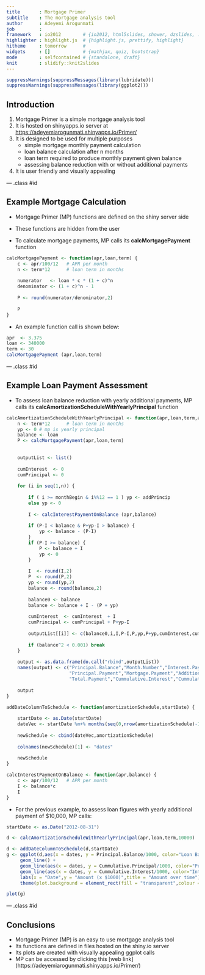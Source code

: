 ```yaml
---
title       : Mortgage Primer
subtitle    : The mortgage analysis tool
author      : Adeyemi Arogunmati
job         : 
framework   : io2012        # {io2012, html5slides, shower, dzslides, ...}
highlighter : highlight.js  # {highlight.js, prettify, highlight}
hitheme     : tomorrow      # 
widgets     : []            # {mathjax, quiz, bootstrap}
mode        : selfcontained # {standalone, draft}
knit        : slidify::knit2slides
---
```


```r
suppressWarnings(suppressMessages(library(lubridate)))
suppressWarnings(suppressMessages(library(ggplot2)))
```
    
## Introduction

1. Mortgage Primer is a simple mortgage analysis tool
2. It is hosted on shinyapps.io server at  <https://adeyemiarogunmati.shinyapps.io/Primer/>
3. It is designed to be used for multiple purposes
    - simple mortgage monthly payment calculation
    - loan balance calculation after n months
    - loan term required to produce monthly payment given balance
    - assessing balance reduction with or without additional payments
4. It is user friendly and visually appealing

--- .class #id 

## Example Mortgage Calculation

- Mortgage Primer (MP) functions are defined on the shiny server side

- These functions are hidden from the user

- To calculate mortgage payments, MP calls its **calcMortgagePayment** function

```r
calcMortgagePayment <- function(apr,loan,term) {
    c <- apr/100/12   # APR per month
    n <- term*12      # loan term in months
    
    numerator   <- loan * c * (1 + c)^n
    denominator <- (1 + c)^n - 1
    
    P <- round(numerator/denominator,2)
    
    P
}
```

- An example function call is shown below:

```r
apr  <- 3.375
loan <- 340000
term <- 30
calcMortgagePayment (apr,loan,term)
```

--- .class #id 

## Example Loan Payment Assessment

- To assess loan balance reduction with yearly additional payments, MP calls its **calcAmortizationScheduleWithYearlyPrincipal** function


```r
calcAmortizationScheduleWithYearlyPrincipal <- function(apr,loan,term,addPrincip,monthBegin=0) {
    n <- term*12      # loan term in months
    yp <- 0 # mp is yearly principal
    balance <- loan
    P <- calcMortgagePayment(apr,loan,term)
    
    
    outputList <- list()
    
    cumInterest  <- 0
    cumPrincipal <- 0
    
    for (i in seq(1,n)) {
        
        if ( i >= monthBegin & i%%12 == 1 ) yp <- addPrincip
        else yp <- 0
        
        I <- calcInterestPaymentOnBalance (apr,balance)
        
        if (P-I < balance & P+yp-I > balance) {
            yp <- balance - (P-I)
        }
        if (P-I >= balance) {
            P <- balance + I
            yp <- 0
        }
        
        I  <- round(I,2)
        P  <- round(P,2)
        yp <- round(yp,2)
        balance <- round(balance,2)
        
        balance0 <- balance
        balance <- balance + I - (P + yp)
        
        cumInterest  <- cumInterest  + I
        cumPrincipal <- cumPrincipal + P+yp-I
        
        outputList[[i]] <- c(balance0,i,I,P-I,P,yp,P+yp,cumInterest,cumPrincipal)
        
        if (balance^2 < 0.001) break
    }
    
    output <- as.data.frame(do.call("rbind",outputList))
    names(output) <- c("Principal.Balance","Month.Number","Interest.Payment",
                       "Principal.Payment","Mortgage.Payment","Additional.Payment",
                       "Total.Payment","Cummulative.Interest","Cummulative.Principal")
    
    output
}

addDateColumnToSchedule <- function(amortizationSchedule,startDate) {
    
    startDate <- as.Date(startDate)
    dateVec <- startDate %m+% months(seq(0,nrow(amortizationSchedule)-1))
    
    newSchedule <- cbind(dateVec,amortizationSchedule)
    
    colnames(newSchedule)[1] <- "dates"
    
    newSchedule
}

calcInterestPaymentOnBalance <- function(apr,balance) {
    c <- apr/100/12   # APR per month
    I <- balance*c
    I
}
```

- For the previous example, to assess loan figures with yearly additional payment of $10,000, MP calls:

```r
startDate <- as.Date("2012-08-31")
```

```r
d <- calcAmortizationScheduleWithYearlyPrincipal(apr,loan,term,10000)
```

```r
d <- addDateColumnToSchedule(d,startDate)
g <- ggplot(d,aes(x = dates, y = Principal.Balance/1000, color="Loan Balance")) + 
     geom_line() + 
     geom_line(aes(x = dates, y = Cummulative.Principal/1000, color="Principal Paid")) +
     geom_line(aes(x = dates, y = Cummulative.Interest/1000, color="Interest Paid")) +
     labs(x = "Date",y = "Amount (x $1000)",title = "Amount over time") + 
     theme(plot.background = element_rect(fill = "transparent",colour = NA))

plot(g)
```

--- .class #id 

## Conclusions

- Mortgage Primer (MP) is an easy to use mortgage analysis tool
- Its functions are defined in files hosted on the shiny.io server
- Its plots are created with visually appealing ggplot calls
- MP can be accessed by clicking this [web link] (https://adeyemiarogunmati.shinyapps.io/Primer/)

